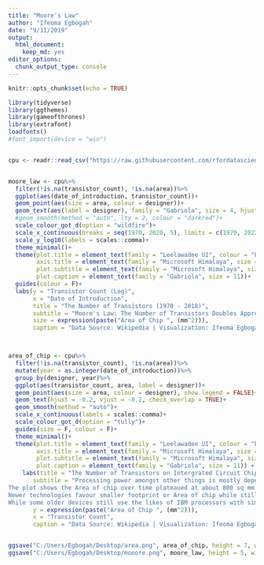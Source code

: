 ```yaml
---
title: "Moore's Law"
author: "Ifeoma Egbogah"
date: "9/11/2019"
output: 
  html_document: 
    keep_md: yes
editor_options: 
  chunk_output_type: console
---
```


```r
knitr::opts_chunk$set(echo = TRUE)
```

```r

library(tidyverse)
library(ggthemes)
library(gameofthrones)
library(extrafont)
loadfonts()
#font_import(device = "win")


cpu <- readr::read_csv("https://raw.githubusercontent.com/rfordatascience/tidytuesday/master/data/2019/2019-09-03/cpu.csv")


moore_law <- cpu%>%
  filter(!is.na(transistor_count), !is.na(area))%>%
  ggplot(aes(date_of_introduction, transistor_count))+
  geom_point(aes(size = area, colour = designer))+
  geom_text(aes(label = designer), family = "Gabriola", size = 4, hjust = -0.2, vjust = -0.2, check_overlap = TRUE)+
  #geom_smooth(method = "auto", lty = 2, colour = "darkred")+
  scale_colour_got_d(option = "wildfire")+
  scale_x_continuous(breaks = seq(1970, 2020, 5), limits = c(1970, 2022))+
  scale_y_log10(labels = scales::comma)+
  theme_minimal()+
  theme(plot.title = element_text(family = "Leelawadee UI", colour = "black"),
        axis.title = element_text(family = "Microsoft Himalaya", size = 15, colour = "black"),
        plot.subtitle = element_text(family = "Microsoft Himalaya", size = 15),
        plot.caption = element_text(family = "Gabriola", size = 11))+
  guides(colour = F)+
  labs(y = "Transistor Count (Log)",
       x = "Date of Introduction",
       title = "The Number of Transistors (1970 - 2018)",
       subtitle = "Moore's Law: The Number of Transistors Doubles Approximately Every Two Years",
       size = expression(paste("Area of Chip ", (mm^2))),
       caption = "Data Source: Wikipedia | Visualization: Ifeoma Egbogah")



area_of_chip <- cpu%>%
  filter(!is.na(transistor_count), !is.na(area))%>%
  mutate(year = as.integer(date_of_introduction))%>%
  group_by(designer, year)%>%
  ggplot(aes(transistor_count, area, label = designer))+
  geom_point(aes(size = area, colour = designer), show.legend = FALSE)+
  geom_text(hjust = -0.2, vjust = -0.2, check_overlap = TRUE)+
  geom_smooth(method = "auto")+
  scale_x_continuous(labels = scales::comma)+
  scale_colour_got_d(option = "tully")+
  guides(size = F, colour = F)+
  theme_minimal()+
  theme(plot.title = element_text(family = "Leelawadee UI", colour = "black", size = 30),
        axis.title = element_text(family = "Microsoft Himalaya", size = 19, colour = "black"),
        plot.subtitle = element_text(family = "Microsoft Himalaya", size = 18),
        plot.caption = element_text(family = "Gabriola", size = 11)) +
    labs(title = "The Number of Transistors on Intergrated Circuit Chip",
       subtitle = "Processing power amongst other things is mostly dependent on the transistor count in a chip. The Transistor count also determines the size or area footprint of the chip. 
The plot shows the Area of chip over time plateaued at about 800 sq mm and a regression analysis shows no significant increase in area is likely.
Newer technologies favour smaller footprint or Area of chip while still boasting high processing power. In this bracket you have chips with transistor count between\n5 Billion - 10 Billion integrated within an area of less than 300 sq mm. 
While some older devices still use the likes of IBM processors with similar processing power and bigger footprint, newer designers go for the likes of AMD,\nQualcomm and Apple, which provides the high processing power in a much reduced area, with Qaulcomm boasting the highest processing power close to 20 Billion transistors within 400 sq mm",
       y = expression(paste("Area of Chip ", (mm^2))),
       x = "Transistor Count",
       caption = "Data Source: Wikipedia | Visualization: Ifeoma Egbogah")


ggsave("C:/Users/Egbogah/Desktop/area.png", area_of_chip, height = 7, width = 15)
ggsave("C:/Users/Egbogah/Desktop/mooore.png", moore_law, height = 5, width = 10)
```


